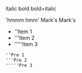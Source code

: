 italic
bold
bold+italic

'hmmm
hmm'
Mark's
Mark's

* ''Item 1
* '''Item 2
* '''''Item 3

 ''Pre 1
 '''Pre 2
 '''''Pre 3

